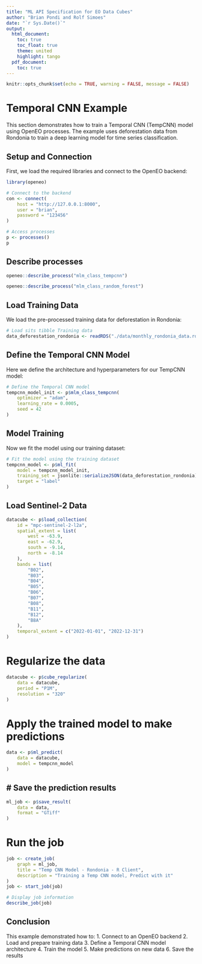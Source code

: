 ```yaml
---
title: "ML API Specification for EO Data Cubes"
author: "Brian Pondi and Rolf Simoes"
date: "`r Sys.Date()`"
output:
  html_document:
    toc: true
    toc_float: true
    theme: united
    highlight: tango
  pdf_document:
    toc: true
---
```


```r
knitr::opts_chunk$set(echo = TRUE, warning = FALSE, message = FALSE)
```

# Temporal CNN Example

This section demonstrates how to train a Temporal CNN (TempCNN) model using OpenEO processes. The example uses deforestation data from Rondonia to train a deep learning model for time series classification.

## Setup and Connection

First, we load the required libraries and connect to the OpenEO backend:

```r
library(openeo)

# Connect to the backend
con <- connect(
    host = "http://127.0.0.1:8000",
    user = "brian",
    password = "123456"
)

# Access processes
p <- processes()
p
```
## Describe processes
```r
openeo::describe_process("mlm_class_tempcnn")
```


```r
openeo::describe_process("mlm_class_random_forest")
```

## Load Training Data

We load the pre-processed training data for deforestation in Rondonia:

```r
# Load sits tibble Training data
data_deforestation_rondonia <- readRDS("./data/monthly_rondonia_data.rds")
```

## Define the Temporal CNN Model

Here we define the architecture and hyperparameters for our TempCNN model:

```r
# Define the Temporal CNN model
tempcnn_model_init <- p$mlm_class_tempcnn(
    optimizer = "adam",
    learning_rate = 0.0005,
    seed = 42
)
```

## Model Training

Now we fit the model using our training dataset:

```r
# Fit the model using the training dataset
tempcnn_model <- p$ml_fit(
    model = tempcnn_model_init,
    training_set = jsonlite::serializeJSON(data_deforestation_rondonia),
    target = "label"
)
```

## Load Sentinel-2 Data

```r
datacube <- p$load_collection(
    id = "mpc-sentinel-2-l2a",
    spatial_extent = list(
        west = -63.9,
        east = -62.9,
        south = -9.14,
        north = -8.14
    ),
    bands = list(
        "B02",
        "B03",
        "B04",
        "B05",
        "B06",
        "B07",
        "B08",
        "B11",
        "B12",
        "B8A"
    ),
    temporal_extent = c("2022-01-01", "2022-12-31")
)
```

# Regularize the data

```r
datacube <- p$cube_regularize(
    data = datacube,
    period = "P1M",
    resolution = "320"
)
```

# Apply the trained model to make predictions


```r
data <- p$ml_predict(
    data = datacube,
    model = tempcnn_model
)
```

## # Save the prediction results

```r
ml_job <- p$save_result(
    data = data,
    format = "GTiff"
)
```
# Run the job
```r
job <- create_job(
    graph = ml_job,
    title = "Temp CNN Model - Rondonia - R Client",
    description = "Training a Temp CNN model, Predict with it"
)
job <- start_job(job)

# Display job information
describe_job(job)
```

## Conclusion

This example demonstrated how to:
1. Connect to an OpenEO backend
2. Load and prepare training data
3. Define a Temporal CNN model architecture
4. Train the model
5. Make predictions on new data
6. Save the results
